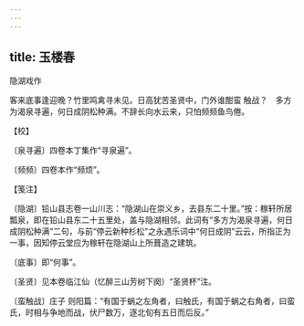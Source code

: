 ```yaml
---
---
---
```

title: 玉楼春
---



隐湖戏作





客来底事逢迎晚？竹里鸣禽寻未见。日高犹苦圣贤中，门外谁酣蛮 触战？　多方为渴泉寻遍，何日成阴松种满。不辞长向水云来，只怕频频鱼鸟倦。





【校】


〔泉寻遍〕四卷本丁集作“寻泉遍”。

〔频频〕四卷本作“频烦”。





【笺注】


〔隐湖〕铅山县志卷一山川志：“隐湖山在崇义乡，去县东二十里。”按：稼轩所居瓢泉，即在铅山县东二十五里处，盖与隐湖相邻。此词有“多方为渴泉寻遍，何日成阴松种满”二句，与前“停云新种杉松”之永遇乐词中“何日成阴”云云，所指正为一事，因知停云堂应为稼轩在隐湖山上所葺造之建筑。

〔底事〕即“何事”。

〔圣贤〕见本卷临江仙（忆醉三山芳树下阕）“圣贤杯”注。

〔蛮触战〕庄子 则阳篇：“有国于蜗之左角者，曰触氏，有国于蜗之右角者，曰蛮氏，时相与争地而战，伏尸数万，逐北旬有五日而后反。”